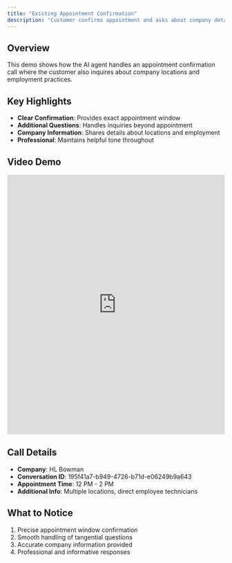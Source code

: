 ```yaml
---
title: "Existing Appointment Confirmation"
description: "Customer confirms appointment and asks about company details"
---
```


## Overview

This demo shows how the AI agent handles an appointment confirmation call where the customer also inquires about company locations and employment practices.

## Key Highlights

- **Clear Confirmation**: Provides exact appointment window
- **Additional Questions**: Handles inquiries beyond appointment
- **Company Information**: Shares details about locations and employment
- **Professional**: Maintains helpful tone throughout

## Video Demo

<iframe
  src="https://share.descript.com/embed/9Y0oM12XcDT"
  width="100%"
  height="600"
  frameBorder="0"
  allowFullScreen
  className="rounded-xl"
></iframe>

## Call Details

- **Company**: HL Bowman
- **Conversation ID**: 195f41a7-b949-4726-b71d-e06249b9a643
- **Appointment Time**: 12 PM - 2 PM
- **Additional Info**: Multiple locations, direct employee technicians

## What to Notice

1. Precise appointment window confirmation
2. Smooth handling of tangential questions
3. Accurate company information provided
4. Professional and informative responses